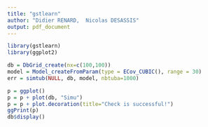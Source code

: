 ```yaml
---
title: "gstlearn"
author: "Didier RENARD,  Nicolas DESASSIS"
output: pdf_document
---
```

		
```r
library(gstlearn)
library(ggplot2)
```


```r
db = DbGrid_create(nx=c(100,100))
model = Model_createFromParam(type = ECov_CUBIC(), range = 30)
err = simtub(NULL, db, model, nbtuba=1000)

p = ggplot()
p = p + plot(db, "Simu")
p = p + plot.decoration(title="Check is successful!")
ggPrint(p)
db$display()
```

